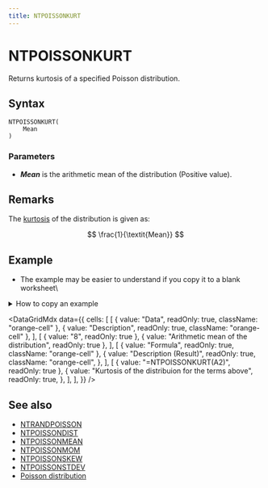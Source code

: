 ```yaml
---
title: NTPOISSONKURT
---
```



# NTPOISSONKURT

Returns kurtosis of a specified Poisson distribution.

## Syntax

```excel
NTPOISSONKURT(
    Mean
)
```

### Parameters

- **_Mean_** is the arithmetic mean of the distribution (Positive value).

## Remarks

The [kurtosis](/docs/glossary#kurtosis) of the distribution is given as:

$$
\frac{1}{\textit{Mean}}
$$

## Example

- The example may be easier to understand if you copy it to a blank worksheet\

<details>
  <summary>How to copy an example</summary>

1.  Create a blank workbook or worksheet.
2.  Select the example in the Help topic.

    **Note**  Do not select the row or column headers.

    ![Selecting an example from Help](./../../assets/functions/HowToCopy.png)

    Selecting an example from Help

3.  Press CTRL+C.
4.  In the worksheet, select cell A1, and press CTRL+V.
5.  To switch between viewing the results and viewing the formulas that return the results, press CTRL+` (grave accent), or on the **Tools** menu, point to **Formula Auditing**, and then click **Formula Auditing Mode**.

</details>

<DataGridMdx
  data={{
    cells: [
      [
        { value: "Data", readOnly: true, className: "orange-cell" },
        { value: "Description", readOnly: true, className: "orange-cell" },
      ],
      [
        { value: "8", readOnly: true },
        { value: "Arithmetic mean of the distribution", readOnly: true },
      ],
      [
        { value: "Formula", readOnly: true, className: "orange-cell" },
        {
          value: "Description (Result)",
          readOnly: true,
          className: "orange-cell",
        },
      ],
      [
        { value: "=NTPOISSONKURT(A2)", readOnly: true },
        {
          value: "Kurtosis of the distribuion for the terms above",
          readOnly: true,
        },
      ],
    ],
  }}
/>

## See also

- [NTRANDPOISSON](../01-random-numbers/01-single-series/11-ntrandpoisson.mdx)
- [NTPOISSONDIST](073-ntpoissondist.mdx)
- [NTPOISSONMEAN](076-ntpoissonmean.mdx)
- [NTPOISSONMOM](077-ntpoissonmom.mdx)
- [NTPOISSONSKEW](078-ntpoissonskew.mdx)
- [NTPOISSONSTDEV](079-ntpoissonstdev.mdx)
- [Poisson distribution](https://www.ntrand.com/poisson-distribution/)
